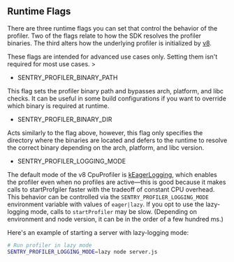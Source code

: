 ## Runtime Flags

There are three runtime flags you can set that control the behavior of the profiler. Two of the flags relate to how the SDK resolves the profiler binaries. The third alters how the underlying profiler is initialized by [v8](https://v8docs.nodesource.com/).

<Alert>
These flags are intended for advanced use cases only. Setting them isn't required for most use cases.
</Alert>>

- SENTRY_PROFILER_BINARY_PATH

This flag sets the profiler binary path and bypasses arch, platform, and libc checks. It can be useful in some build configurations if you want to override which binary is required at runtime.

- SENTRY_PROFILER_BINARY_DIR

Acts similarly to the flag above, however, this flag only specifies the directory where the binaries are located and defers to the runtime to resolve the correct binary depending on the arch, platform, and libc version.

- SENTRY_PROFILER_LOGGING_MODE

The default mode of the v8 CpuProfiler is [kEagerLogging](https://v8docs.nodesource.com/node-18.2/d2/dc3/namespacev8.html#a874b4921ddee43bef58d8538e3149374), which enables the profiler even when no profiles are active—this is good because it makes calls to startProfgiler faster with the tradeoff of constant CPU overhead. This behavior can be controlled via the `SENTRY_PROFILER_LOGGING_MODE` environment variable with values of `eager|lazy`. If you opt to use the lazy-logging mode, calls to `startProfiler` may be slow. (Depending on environment and node version, it can be in the order of a few hundred ms.)

Here's an example of starting a server with lazy-logging mode:

```bash
# Run profiler in lazy mode
SENTRY_PROFILER_LOGGING_MODE=lazy node server.js
```
